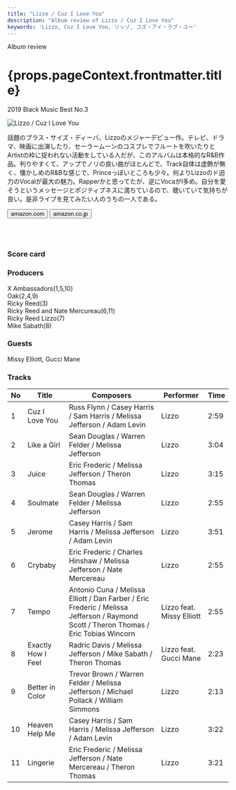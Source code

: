 ```yaml
---
title: "Lizzo / Cuz I Love You"
description: "Album review of Lizzo / Cuz I Love You"
keywords: 'Lizzo, Cuz I Love You, リッゾ, コズ・アイ・ラブ・ユー'
---
```




<p className="largeP">Album review</p>
<h1 className="h1--no--margin">{props.pageContext.frontmatter.title}</h1>
<p className="largeP"><Link to="/best50/2019/">2019 Black Music Best No.3</Link></p>

<Row  className="image-card-group">
	<Column colMd={"4"} colLg={"4"} noGutterMdLeft="">
       <ImageCard>

![Lizzo / Cuz I Love You](../../images/cd/lizzo1L.png) 

</ImageCard>
	</Column>
	<Column colMd={"8"} colLg={"8"} noGutterMdLeft="">
	<p>
	話題のプラス・サイズ・ディーバ、Lizzoのメジャーデビュー作。テレビ、ドラマ、映画に出演したり、セーラームーンのコスプレでフルートを吹いたりとArtistの枠に捉われない活動をしている人だが、このアルバムは本格的なR&B作品。判りやすくて、アップでノリの良い曲がほとんどで、Track自体は虚飾が無く、懐かしめのR&Bな感じで、Princeっぽいところも少々。何よりLizzoのド迫力のVocalが最大の魅力。Rapperかと思ってたが、逆にVocaがl多め。自分を愛そうというメッセージとポジティブネスに満ちているので、聴いていて気持ちが良い。是非ライブを見てみたい人のうちの一人である。
	</p>
	<div>
	    <Button href="https://amzn.to/2TQFapy" kind="primary" size="small" renderIcon={ArrowUpRight24}>
          amazon.com
        </Button>
        <Button href="https://amzn.to/2TScXP2" kind="secondary" size="small" renderIcon={ArrowUpRight24}>
          amazon.co.jp
        </Button>
	</div>
	<a style="display:inline-block;overflow:hidden;background:url(https://linkmaker.itunes.apple.com/ja-jp/lockup.svg?releaseDate=2019-04-19&kind=album&bubble=apple_music&style=mono-black) no-repeat;width:180px;height:45px;" href="https://geo.music.apple.com/jp/album/cuz-i-love-you/1452318774?mt=1&app=music&ls=1&at=11lcug"></a>
	<a style="display:inline-block;overflow:hidden;background:url(https://linkmaker.itunes.apple.com/ja-jp/badge-lrg.svg?releaseDate=2019-04-19T00:00:00Z&kind=album&bubble=itunes_music) no-repeat;width:140px;height:45px;" href="https://geo.music.apple.com/jp/album/cuz-i-love-you-deluxe/1462189879?app=itunes&at=11lcug"></a>
	</Column>
</Row>
<Row >
	<Column colMd={"4"} colLg={"4"} noGutterMdLeft="">
<div>
    <h3>Score card</h3>
	<SliderJS1 value="2" />
    <SliderJS2 value="3" />
	<SliderJS3 value="1" />
    <SliderJS4 value="9" />
</div>
</Column>
<Column colMd={"8"} colLg={"8"} noGutterMdLeft="">
<div>
<h3>Producers</h3>
<p>
X Ambassadors(1,5,10)
<br/>Oak(2,4,9)
<br/>Ricky Reed(3)
<br/>Ricky Reed and Nate Mercureau(6,11)
<br/>Ricky Reed Lizzo(7)
<br/>Mike Sabath(8)
</p>
<h3>Guests</h3>
<p>
Missy Elliott, Gucci Mane
</p>
</div>
</Column>
</Row>

<h3>Tracks</h3>

| No  |	Title          	   | Composers                                                                                                                       	   |	Performer	           | Time |
| --- |	------------------ | ------------------------------------------------------------------------------------------------------------------------------------- | ------------------------- | ---- |
| 1	  |	Cuz I Love You	   | Russ Flynn / Casey Harris / Sam Harris / Melissa Jefferson / Adam Levin	                                                           | Lizzo                     | 2:59 |
| 2	  |	Like a Girl	       | Sean Douglas / Warren Felder / Melissa Jefferson	                                                                                   | Lizzo                     | 3:04 |
| 3	  |	Juice	           | Eric Frederic / Melissa Jefferson / Theron Thomas	                                                                                   | Lizzo                     | 3:15 |
| 4	  |	Soulmate	       | Sean Douglas / Warren Felder / Melissa Jefferson	                                                                                   | Lizzo                     | 2:55 |
| 5	  |	Jerome	           | Casey Harris / Sam Harris / Melissa Jefferson / Adam Levin	                                                                           | Lizzo                     | 3:51 |
| 6	  |	Crybaby	           | Eric Frederic / Charles Hinshaw / Melissa Jefferson / Nate Mercereau	                                                               | Lizzo                     | 2:55 |
| 7	  |	Tempo	           | Antonio Cuna / Melissa Elliott / Dan Farber / Eric Frederic / Melissa Jefferson / Raymond Scott / Theron Thomas / Eric Tobias Wincorn | Lizzo feat. Missy Elliott | 2:55 |
| 8	  |	Exactly How I Feel | Radric Davis / Melissa Jefferson / Mike Sabath / Theron Thomas	                                                                       | Lizzo feat. Gucci Mane	   | 2:23 |
| 9	  |	Better in Color	   | Trevor Brown / Warren Felder / Melissa Jefferson / Michael Pollack / William Simmons	                                               | Lizzo                     | 2:13 |
| 10  |	Heaven Help Me	   | Casey Harris / Sam Harris / Melissa Jefferson / Adam Levin                                                                            | Lizzo                     | 3:22 |
| 11  |	Lingerie	       | Eric Frederic / Melissa Jefferson / Nate Mercereau / Theron Thomas	                                                                   | Lizzo                     | 3:21 |
